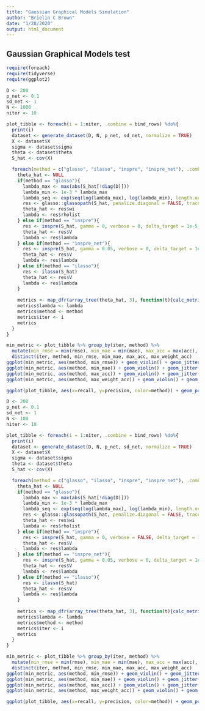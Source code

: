 ```yaml
---
title: "Gaussian Graphical Models Simulation"
author: "Brielin C Brown"
date: "1/28/2020"
output: html_document
---
```


## Gaussian Graphical Models test
```r
require(foreach)
require(tidyverse)
require(ggplot2)
```


```r
D <- 200
p_net <- 0.1
sd_net <- 1
N <- 1000
niter <- 10

plot_tibble <- foreach(i = 1:niter, .combine = bind_rows) %do%{
  print(i)
  dataset <- generate_dataset(D, N, p_net, sd_net, normalize = TRUE)
  X <- dataset$X
  sigma <- dataset$sigma
  theta <- dataset$theta
  S_hat <- cov(X)

  foreach(method = c("glasso", "ilasso", "inspre", "inspre_net"), .combine = bind_rows) %do% {
    theta_hat <- NULL
    if(method == "glasso"){
      lambda_max <- max(abs(S_hat[!diag(D)]))
      lambda_min <- 1e-3 * lambda_max
      lambda_seq <- exp(seq(log(lambda_max), log(lambda_min), length.out = 20))
      res <- glasso::glassopath(S_hat, penalize.diagonal = FALSE, trace = 0, rholist = lambda_seq)
      theta_hat <- res$wi
      lambda <- res$rholist
    } else if(method == "inspre"){
      res <- inspre(S_hat, gamma = 0, verbose = 0, delta_target = 1e-5, rho_min = 5)
      theta_hat <- res$V
      lambda <- res$lambda
    } else if(method == "inspre_net"){
      res <- inspre(S_hat, gamma = 0.05, verbose = 0, delta_target = 1e-4, rho_min = 5)
      theta_hat <- res$V
      lambda <- res$lambda
    } else if(method == "ilasso"){
      res <- ilasso(S_hat)
      theta_hat <- res$V
      lambda <- res$lambda
    }
    
    metrics <- map_dfr(array_tree(theta_hat, 3), function(t){calc_metrics(t, theta)})
    metrics$lambda <- lambda
    metrics$method <- method
    metrics$iter <- i
    metrics
  }
}
```

```r
min_metric <- plot_tibble %>% group_by(iter, method) %>% 
  mutate(min_rmse = min(rmse), min_mae = min(mae), max_acc = max(acc), max_weight_acc = max(weight_acc)) %>%
  distinct(iter, method, min_rmse, min_mae, max_acc, max_weight_acc)
ggplot(min_metric, aes(method, min_rmse)) + geom_violin() + geom_jitter(height = 0, width = 0.1, alpha = 0.05)
ggplot(min_metric, aes(method, min_mae)) + geom_violin() + geom_jitter(height = 0, width = 0.1, alpha = 0.05)
ggplot(min_metric, aes(method, max_acc)) + geom_violin() + geom_jitter(height = 0, width = 0.1, alpha = 0.05)
ggplot(min_metric, aes(method, max_weight_acc)) + geom_violin() + geom_jitter(height = 0, width = 0.1, alpha = 0.05)

ggplot(plot_tibble, aes(x=recall, y=precision, color=method)) + geom_point()
```



```r
D <- 200
p_net <- 0.1
sd_net <- 1
N <- 100
niter <- 10

plot_tibble <- foreach(i = 1:niter, .combine = bind_rows) %do%{
  print(i)
  dataset <- generate_dataset(D, N, p_net, sd_net, normalize = TRUE)
  X <- dataset$X
  sigma <- dataset$sigma
  theta <- dataset$theta
  S_hat <- cov(X)

  foreach(method = c("glasso", "ilasso", "inspre", "inspre_net"), .combine = bind_rows) %do% {
    theta_hat <- NULL
    if(method == "glasso"){
      lambda_max <- max(abs(S_hat[!diag(D)]))
      lambda_min <- 1e-3 * lambda_max
      lambda_seq <- exp(seq(log(lambda_max), log(lambda_min), length.out = 20))
      res <- glasso::glassopath(S_hat, penalize.diagonal = FALSE, trace = 0, rholist = lambda_seq)
      theta_hat <- res$wi
      lambda <- res$rholist
    } else if(method == "inspre"){
      res <- inspre(S_hat, gamma = 0, verbose = FALSE, delta_target = 1e-5, rho_min = 5)
      theta_hat <- res$V
      lambda <- res$lambda
    } else if(method == "inspre_net"){
      res <- inspre(S_hat, gamma = 0.05, verbose = 0, delta_target = 1e-4, rho_min = 5)
      theta_hat <- res$V
      lambda <- res$lambda
    } else if(method == "ilasso"){
      res <- ilasso(S_hat)
      theta_hat <- res$V
      lambda <- res$lambda
    }
    
    metrics <- map_dfr(array_tree(theta_hat, 3), function(t){calc_metrics(t, theta)})
    metrics$lambda <- lambda
    metrics$method <- method
    metrics$iter <- i
    metrics
  }
}
```

```r
min_metric <- plot_tibble %>% group_by(iter, method) %>% 
  mutate(min_rmse = min(rmse), min_mae = min(mae), max_acc = max(acc), max_weight_acc = max(weight_acc)) %>%
  distinct(iter, method, min_rmse, min_mae, max_acc, max_weight_acc)
ggplot(min_metric, aes(method, min_rmse)) + geom_violin() + geom_jitter(height = 0, width = 0.1, alpha = 0.05)
ggplot(min_metric, aes(method, min_mae)) + geom_violin() + geom_jitter(height = 0, width = 0.1, alpha = 0.05)
ggplot(min_metric, aes(method, max_acc)) + geom_violin() + geom_jitter(height = 0, width = 0.1, alpha = 0.05)
ggplot(min_metric, aes(method, max_weight_acc)) + geom_violin() + geom_jitter(height = 0, width = 0.1, alpha = 0.05)

ggplot(plot_tibble, aes(x=recall, y=precision, color=method)) + geom_point()
```


